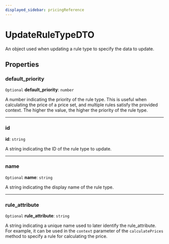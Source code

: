 ```yaml
---
displayed_sidebar: pricingReference
---
```


# UpdateRuleTypeDTO

An object used when updating a rule type to specify the data to update.

## Properties

### default\_priority

 `Optional` **default\_priority**: `number`

A number indicating the priority of the rule type. This is useful when calculating the price of a price set, and multiple rules satisfy the provided context. The higher the value, the higher the priority of the rule type.

___

### id

 **id**: `string`

A string indicating the ID of the rule type to update.

___

### name

 `Optional` **name**: `string`

A string indicating the display name of the rule type.

___

### rule\_attribute

 `Optional` **rule\_attribute**: `string`

A string indicating a unique name used to later identify the rule_attribute. For example, it can be used in the `context` parameter of the `calculatePrices` method to specify a rule for calculating the price.
